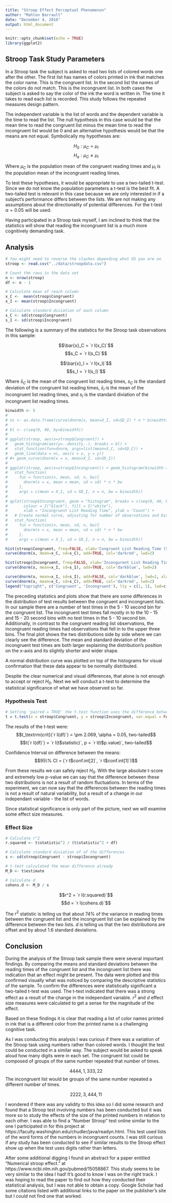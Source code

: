 ```yaml
---
title: "Stroop Effect Perceptual Phenomenon"
author: "Mahlon Barrault"
date: "December 4, 2016"
output: html_document
---
```


```r
knitr::opts_chunk$set(echo = TRUE)
library(ggplot2)
```

## Stroop Task Study Parameters

In a Stroop task the subject is asked to read two lists of colored words one after the other. The first list has names of colors printed in ink that matches the color name. This is the congruent list. In the second list the names of the colors do not match. This is the incongruent list. In both cases the subject is asked to say the color of the ink the word is written in. The time it takes to read each list is recorded. This study follows the repeated measures design pattern.

The independent variable is the list of words and the dependent variable is the time to read the list. The null hypothesis in this case would be that the mean time to read the congruent list minus the mean time to read the incongruent list would be 0 and an alternative hypothesis would be that the means are not equal. Symbolically my hypotheses are:

$$H_0 : \mu_C = \mu_I$$
$$H_a : \mu_C \neq \mu_I$$

Where $\mu_C$ is the population mean of the congruent reading times and $\mu_I$ is the population mean of the incongruent reading times.

To test these hypotheses, it would be appropriate to use a two-tailed t-test. Since we do not know the population parameters a t-test is the best fit. A two-tailed test is relevant in this case because we are only interested in if a subject's performance differs between the lists. We are not making any assumptions about the directionality of potential differences. For the t-test $\alpha = 0.05$ will be used.

Having participated in a Stroop task myself, I am inclined to think that the statistics will show that reading the incongruent list is a much more cognitively demanding task.

## Analysis

```r
# You might need to reverse the slashes depending what OS you are on
stroop <- read.csv("../data/stroopdata.csv")

# Count the rows in the data set
n <- nrow(stroop)
df <- n - 1

# Calculate mean of reach column
x_C <-  mean(stroop$Congruent)
x_I <- mean(stroop$Incongruent)

# Calculate standard diviation of each column
s_C <- sd(stroop$Congruent)
s_I <- sd(stroop$Incongruent)
```

The following is a summary of the statistics for the Stroop task observations in this sample:

$$\bar{x}_C = `r I(x_C)`$$
$$s_C = `r I(s_C)`$$

$$\bar{x}_I = `r I(x_I)`$$
$$s_I = `r I(s_I)`$$

Where $\bar{x}_C$ is the mean of the congruent list reading times, $s_C$ is the standard deviation of the congruent list reading times, $\bar{x}_I$ is the mean of the incongruent list reading times, and $s_I$ is the standard diviation of the incongruent list reading times.

```r

binwidth <- 5
# 
# nc <- as.data.frame(curve(dnorm(x, mean=X_I, sd=SD_I) * n * binwidth), from = 0, to = 40)
# 
# bl <- c(seq(0, 40, by=binwidth))
# 
# ggplot(stroop, aes(x=stroop$Congruent)) +
#   geom_histogram(aes(y=..density..), breaks = bl) +
#   stat_function(fun=dnorm, args=list(mean=X_C, sd=SD_C)) +
#   geom_line(data = nc, aes(x = x, y = y))
# #+ geom_curve(dnorm(x = x, mean=X_I, sd=SD_I))
# 
# ggplot(stroop, aes(x=stroop$Incongruent)) + geom_histogram(binwidth = binwidth) +
#   stat_function(
#     fun = function(x, mean, sd, n, bw){
#       dnorm(x = x, mean = mean, sd = sd) * n * bw
#     },
#     args = c(mean = X_I, sd = SD_I, n = n, bw = binwidth))
# 
# qplot(stroop$Incongruent, geom = "histogram", breaks = c(seq(0, 40, by=binwidth)),
#       colour = I("black"), fill = I("white"),
#       xlab = "Incongruent List Reading Time", ylab = "Count") +
#   # Create normal curve, adjusting for number of observations and binwidth
#   stat_function(
#     fun = function(x, mean, sd, n, bw){
#       dnorm(x = x, mean = mean, sd = sd) * n * bw
#     },
#     args = c(mean = X_I, sd = SD_I, n = n, bw = binwidth))

hist(stroop$Congruent, freq=FALSE, xlab='Congruent List Reading Time (Sec)', ylab = 'Density', main='Distribution of Congruent List Reading Times', col='orange', xlim=c(0,40),  ylim=c(0, 0.125), breaks = c(seq(0, 40, by=binwidth)), labels = c('0 - 5', '5 - 10', '10 - 15', '15 - 20', '20 - 25', '25 - 30', '30 - 35', '35 - 40'))
curve(dnorm(x, mean=x_C, sd=s_C), add=TRUE, col='darkred', lwd=2)

hist(stroop$Incongruent, freq=FALSE, xlab='Incongurent List Reading Time (Sec)', ylab = 'Density', main='Distribution of Incongruent List Reading Times', col='lightblue', xlim=c(0,40),  ylim=c(0, 0.125), breaks = c(seq(0, 40, by=binwidth)), labels = c('0 - 5', '5 - 10', '10 - 15', '15 - 20', '20 - 25', '25 - 30', '30 - 35', '35 - 40'))
curve(dnorm(x, mean=x_I, sd=s_I), add=TRUE, col='darkblue', lwd=2)

curve(dnorm(x, mean=x_I, sd=s_I), add=FALSE, col='darkblue', lwd=2, xlab = 'Reading Time (Sec)', ylab = 'Density', main = 'Comparison of Congruent and Incongruent Reading Time Distributions', xlim=c(0,40),  ylim=c(0, 0.125))
curve(dnorm(x, mean=x_C, sd=s_C), add=TRUE, col='darkred', lwd=2)
legend("topright", c('Congruent', 'Incongruent'), lty = c(1, 1), lwd=c(2.5,2.5),col=c('darkred', 'darkblue'), merge = TRUE, title = 'Distributions', inset = 0.05)

```

The preceding statistics and plots show that there are some differences in the distribution of test results between the congruent and incongruent lists. In our sample there are a number of test times in the 5 - 10 second bin for the congruent list. The incongruent test times fall mostly in to the 10 - 15 and 15 - 20 second bins with no test times in the 5 - 10 second bin. Additionally, in contrast to the congruent reading list observations, the incongruent reading times had observations that fell in to the upper three bins. The final plot shows the two distributions side by side where we can clearly see the difference. The mean and standard deviation of the incongruent test times are both larger explaining the distribution's position on the x-axis and its slightly shorter and wider shape.

A normal distribution curve was plotted on top of the histograms for visual confirmation that these data appear to be normally distributed.

Despite the clear numerical and visual differences, that alone is not enough to accept or reject $H_0$. Next we will conduct a t-test to determine the statistical significance of what we have observed so far.

### Hypothesis Test

```r
# Setting 'paired = TRUE' the t.test function uses the difference between the means of the two input lists
t = t.test(x = stroop$Congruent, y = stroop$Incongruent, var.equal = FALSE, paired = TRUE)
```

The results of the t-test were:
$$t_\textrm{crit}(`r I(df)`) = \pm 2.069, \alpha = 0.05, two-tailed$$
$$t(`r I(df)`) = `r I(t$statistic)`, p = `r I(t$p.value)`, two-tailed$$

Confidence Interval on difference between the means:
$$95\% CI = (`r t$conf.int[2]`, `r t$conf.int[1]`)$$

From these results we can safely reject $H_0$. With the large absolute t-score and extremely low p-value we can say that the difference between these two distributions is not a result of random fluctuations. In terms of the experiment, we can now say that the differences between the reading times is not a result of natural variability, but a result of a change in our independant variable - the list of words.

Since statistical significance is only part of the picture, next we will examine some effect size measures.

### Effect Size

```r
# Calculate r^2
r.squared <- t$statistic^2 / (t$statistic^2 + df)

# Calculate standard diviation of of the differences
s <- sd(stroop$Congruent - stroop$Incongruent)

# t-test calculated the mean difference already
M_D <- t$estimate

# Calculate d
cohens.d <- M_D / s
```
$$r^2 = `r I(r.squared)`$$
$$d = `r I(cohens.d)`$$

The $r^2$ statistic is telling us that about 74% of the variance in reading times between the congruent list and the incongruent list can be explained by the difference between the two lists. $d$ is telling us that the two distributions are offset and by about 1.6 standard deviations.

## Conclusion

During the analysis of the Stroop task sample there were several important findings. By comparing the means and standard deviations between the reading times of the congruent list and the incongruent list there was indication that an effect might be present. The data were plotted and this confirmed visually what was noticed by comparing the descriptive statistics of the sample. To confirm the differences were statistically significant a two-tailed t-test was used. The t-test indicated that there was a strong effect as a result of the change in the independant variable. $r^2$ and $d$ effect size measures were calculated to get a sense for the magnitude of the effect.

Based on these findings it is clear that reading a list of color names printed in ink that is a different color from the printed name is a challenging cognitive task.

As I was conducting this analysis I was curious if there was a variation of the Stroop task using numbers rather than colored words. I thought the test could be conducted in a similar way. The subject would be asked to speak aloud how many digits were in each set. The congruent list could be composed of groups of the same number repeated that number of times.

$$4444, 1, 333, 22$$
The incongruent list would be groups of the same number repeated a different number of times.

$$2222, 3, 444, 11$$

I wondered if there was any validity to this idea so I did some research and found that a Stroop test involving numbers has been conducted but it was more so to study the effects of the size of the printed numbers in relation to each other. I was able to find a "Number Stroop" test online similar to the one I participated in for this project at https://faculty.washington.edu/chudler/java/readyn.html. This test used lists of the word forms of the numbers in incongruent counts. I was still curious if any study has been conducted to see if similar results to the Stroop effect show up when the test uses digits rather than letters.

After some additional digging I found an abstract for a paper entitled "Numerical stroop effect." at https://www.ncbi.nlm.nih.gov/pubmed/15058867. This study seems to be very similar to the idea I had! It's good to know I was on the right track. I was hoping to read the paper to find out how they conducted their statistical analysis, but I was not able to obtain a copy. Google Scholar had some citations listed with additional links to the paper on the publisher's site but I could not find one that worked.